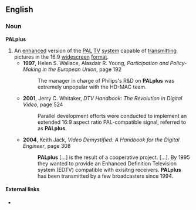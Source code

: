 ==English==

===Noun===
'''PALplus'''

# An [[enhanced]] version of the [[PAL]] [[TV]] [[system]] capable of [[transmitting]] pictures in the 16:9 [[widescreen]] [[format]].
#* '''1997''', Helen S. Wallace, Alasdair R. Young, ''Participation and Policy-Making in the European Union'', page 192
#*: The manager in charge of Philips's R&D on '''PALplus''' was extremely unpopular with the HD-MAC team.
#* '''2001''', Jerry C. Whitaker, ''DTV Handbook: The Revolution in Digital Video'', page 524
#*: Parallel development efforts were conducted to implement an extended 16:9 aspect ratio PAL-compatible signal, referred to as '''PALplus'''.
#* '''2004''', Keith Jack, ''Video Demystified: A Handbook for the Digital Engineer'', page 308
#*: '''PALplus''' […] is the result of a cooperative project. […]. By 1995 they wanted to provide an Enhanced Definition Television system (EDTV) compatible with exisitng receivers. '''PALplus''' has been transmitted by a few broadcasters since 1994.

====External links====
* {{pedialite}}